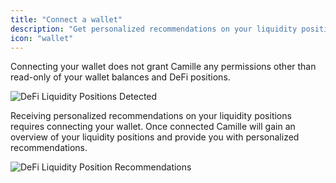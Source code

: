 ```yaml
---
title: "Connect a wallet"
description: "Get personalized recommendations on your liquidity positions."
icon: "wallet"
---
```


<Tip>
  Connecting your wallet does not grant Camille any permissions other than
  read-only of your wallet balances and DeFi positions.
</Tip>

<img
  src="/images/connected-wallet.png"
  alt="DeFi Liquidity Positions Detected"
/>

Receiving personalized recommendations on your liquidity positions requires connecting your wallet. Once connected Camille will gain an overview of your liquidity positions and provide you with personalized recommendations.

<img
  src="/images/connected-wallet-portfolio.png"
  alt="DeFi Liquidity Position Recommendations"
/>
